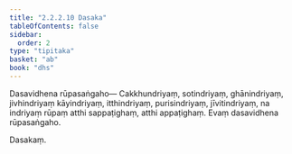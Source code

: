 ```yaml
---
title: "2.2.2.10 Dasaka"
tableOfContents: false
sidebar:
  order: 2
type: "tipitaka"
basket: "ab"
book: "dhs"
---
```



<DynamicBreadcrumb />

<Division number="592" book="dhs" bookNo="29" page="155">

<Paragraph number="1228" book="dhs">
Dasavidhena rūpasaṅgaho—
</Paragraph>

<Paragraph number="1229" book="dhs">
Cakkhundriyaṃ, sotindriyaṃ, ghānindriyaṃ, jivhindriyaṃ kāyindriyaṃ, itthindriyaṃ, purisindriyaṃ, jīvitindriyaṃ, na indriyaṃ rūpaṃ atthi sappaṭighaṃ, atthi appaṭighaṃ.

</Paragraph>
</Division>

<Paragraph number="1230" type="center" book="dhs">
Evaṃ dasavidhena rūpasaṅgaho.

  
Dasakaṃ.
</Paragraph>